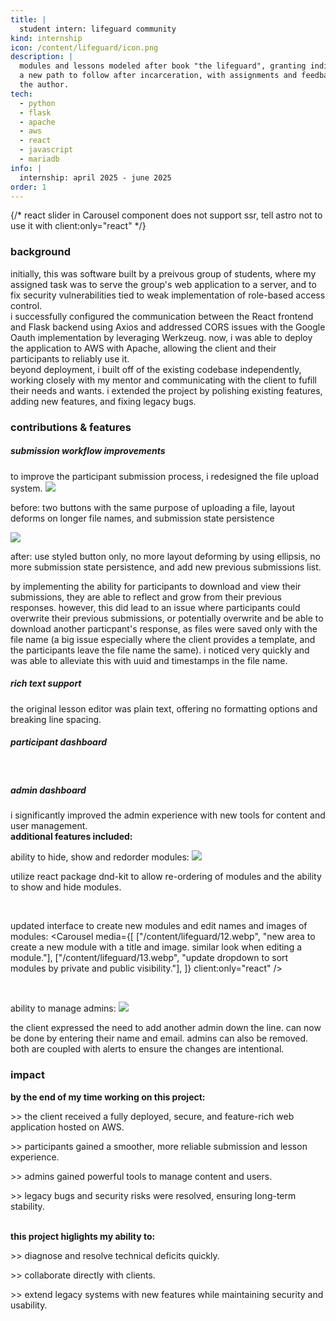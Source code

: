 ```yaml
---
title: |
  student intern: lifeguard community
kind: internship
icon: /content/lifeguard/icon.png
description: |
  modules and lessons modeled after book "the lifeguard", granting individuals
  a new path to follow after incarceration, with assignments and feedback from
  the author.
tech:
  - python
  - flask
  - apache
  - aws
  - react
  - javascript
  - mariadb
info: |
  internship: april 2025 - june 2025
order: 1
---
```

{/* react slider in Carousel component does not support ssr, tell astro not to use it with client:only="react" */}

<h3>background</h3>

initially, this was software built by a preivous group of students, where my assigned task was to serve the 
group's web application to a server, and to fix security vulnerabilities tied to weak implementation of 
role-based access control. 
<br/>
i successfully configured the communication between the React frontend and Flask backend using Axios and addressed CORS issues with the Google 
Oauth implementation by leveraging Werkzeug. now, i was able to deploy the application to AWS with Apache, allowing the client and their 
participants to reliably use it.
<br/>
beyond deployment, i built off of the existing codebase independently, working closely with my mentor and communicating with the client to 
fufill their needs and wants. i extended the project by polishing existing features, adding new features, and fixing legacy bugs.
<br/>

<h3>contributions & features</h3>

<h5>submission workflow improvements</h5>
to improve the participant submission process, i redesigned the file upload system.
<Medium>
    <img src="/content/lifeguard/16.gif" className="medium"/>
    <p className="medium-alt">before: two buttons with the same purpose of uploading a file, layout deforms on longer file names, and submission state persistence</p>
</Medium>

<Medium>
    <img src="/content/lifeguard/15.gif" class="medium"/>
    <p class="medium-alt">after: use styled button only, no more layout deforming by using ellipsis, no more submission state persistence, and add new previous submissions list.</p>
</Medium>
by implementing the ability for participants to download and view their submissions, they are able to reflect and grow 
from their previous responses. however, this did lead to an issue where participants could overwrite their previous submissions, 
or potentially overwrite and be able to download another particpant's response, as files were saved only with the file name (a big issue 
especially where the client provides a template, and the participants leave the file name the same). i noticed very quickly and was
able to alleviate this with uuid and timestamps in the file name.

<br/>

<h5>rich text support</h5>
the original lesson editor was plain text, offering no formatting options and breaking line spacing.
<Carousel media={[
  ["/content/lifeguard/09.webp", "before: text editor for lesson content. no buttons for customization (like bold, italics, etc.). line breaks that show in the editor are not maintained."],
  ["/content/lifeguard/07.webp", "after: text editor for lesson content. utilize react package tiptap to allow for lots of customization with buttons for ease of use."],
  ["/content/lifeguard/10.webp", "before: published lesson content. customization is possible without editor changes but html knowledge is required."],
  ["/content/lifeguard/08.webp", "after: published lesson content. the client can now not only break up content into paragraphs, but customize completely."],
]} client:only="react" />

<br/>

<h5>participant dashboard</h5>
<Carousel media={[
  ["/content/lifeguard/01.webp", "before: modules were not centered, at the time there was no ability to create new modules either."],
  ["/content/lifeguard/02.webp", "after: modules are centered, include cover of the book, add logo as hyperlink to the dashboard."],
]} client:only="react" />

<br/>

<h5>admin dashboard</h5>
i significantly improved the admin experience with new tools for content and user management.
<Carousel media={[
  ["/content/lifeguard/03.webp", "before: modules view"],
  ["/content/lifeguard/04.webp", "after: modules view. public & private modules, and buttons for new admin functionality."],
  ["/content/lifeguard/05.webp", "before: submissions table. only date was stored in the database, so all submission times default."],
  ["/content/lifeguard/06.webp", "after: submission table. include more information for the client & fix broken download feature."],
]} client:only="react" />

<br/>
<b>additional features included:</b>
<br/>

ability to hide, show and redorder modules:
<Medium>
    <img src="/content/lifeguard/14.gif" className="medium"/>
    <p class="medium-alt">utilize react package dnd-kit to allow re-ordering of modules and the ability to show and hide modules.</p>
</Medium>

<br/>

updated interface to create new modules and edit names and images of modules:
<Carousel media={[
  ["/content/lifeguard/12.webp", "new area to create a new module with a title and image. similar look when editing a module."],
  ["/content/lifeguard/13.webp", "update dropdown to sort modules by private and public visibility."],
]} client:only="react" />

<br/>

ability to manage admins:
<Medium>
    <img src="/content/lifeguard/11.webp" className="medium"/>
    <p class="medium-alt">the client expressed the need to add another admin down the line. can now be done by entering their name and email. admins can also be removed. both are coupled with alerts to ensure the changes are intentional.</p>
</Medium>

<h3>impact</h3>

<b>by the end of my time working on this project:</b>

\>> the client received a fully deployed, secure, and feature-rich web application hosted on AWS.

\>> participants gained a smoother, more reliable submission and lesson experience.

\>> admins gained powerful tools to manage content and users.

\>> legacy bugs and security risks were resolved, ensuring long-term stability.

<br />
<b>this project higlights my ability to:</b>

\>> diagnose and resolve technical deficits quickly.

\>> collaborate directly with clients.

\>> extend legacy systems with new features while maintaining security and usability.

<br />
<div className="                   
  p-2 
  m-2
  mx-4
  bg-sky-900 
  text-gray-800 
  outline-sky-700

  dark:bg-sky-900 
  dark:text-gray-300
  dark:outline-sky-700

  rounded-md
  outline-2

  flex
">
  this project was delivered to a real client on an AWS instance for internal purposes. i cannot provide a public demo, but the 
  screenshots above highlight the delivered features.
</div>
<br/>
